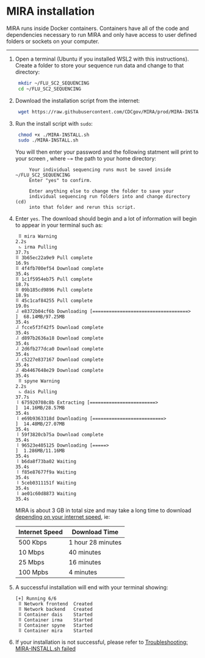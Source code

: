 # MIRA installation

MIRA runs inside Docker containers. Containers have all of the code and dependencies necessary to run MIRA and only have access to user defined folders or sockets on your computer.

<hr>

1. Open a terminal (Ubuntu if you installed WSL2 with this instructions). Create a folder to store your sequence run data and change to that directory:
   ```bash
    mkdir ~/FLU_SC2_SEQUENCING
    cd ~/FLU_SC2_SEQUENCING
   ```
2. Download the installation script from the internet:
   ```bash
    wget https://raw.githubusercontent.com/CDCgov/MIRA/prod/MIRA-INSTALL.sh
   ```
3. Run the install script with `sudo`:
   ```bash
    chmod +x ./MIRA-INSTALL.sh
    sudo ./MIRA-INSTALL.sh
   ```
   You will then enter your password and the following statment will print to your screen , where `~`= the path to your home directory:
   ```
        Your individual sequencing runs must be saved inside ~/FLU_SC2_SEQUENCING
        Enter "yes" to confirm.

        Enter anything else to change the folder to save your
        individual sequencing run folders into and change directory (cd)
        into that folder and rerun this script.
   ```
4. Enter `yes`. The download should begin and a lot of information will begin to appear in your terminal such as:
   ```
    ⠿ mira Warning                                                                                                                                                                                                                                          2.2s
 ⠦ irma Pulling                                                                                                                                                                                                                                         37.7s
   ⠿ 3b65ec22a9e9 Pull complete                                                                                                                                                                                                                         16.9s
   ⠿ 4f4fb700ef54 Download complete                                                                                                                                                                                                                     35.4s
   ⠿ 1c1f5954eb75 Pull complete                                                                                                                                                                                                                         18.7s
   ⠿ 09b185cd9896 Pull complete                                                                                                                                                                                                                         18.9s
   ⠿ 45c1caf84255 Pull complete                                                                                                                                                                                                                         19.0s
   ⠼ e8372b04cf6b Downloading [===================================>               ]  68.14MB/97.25MB                                                                                                                                                    35.4s
   ⠼ fcce5f3f42f5 Download complete                                                                                                                                                                                                                     35.4s
   ⠼ d897b2636a18 Download complete                                                                                                                                                                                                                     35.4s
   ⠼ 2d6fb277dca0 Download complete                                                                                                                                                                                                                     35.4s
   ⠼ c5227e837167 Download complete                                                                                                                                                                                                                     35.4s
   ⠼ 4b4467648e29 Download complete                                                                                                                                                                                                                     35.4s
 ⠿ spyne Warning                                                                                                                                                                                                                                         2.2s
 ⠦ dais Pulling                                                                                                                                                                                                                                         37.7s
   ⠸ 675920708c8b Extracting [========================>                          ]  14.16MB/28.57MB                                                                                                                                                     35.4s
   ⠸ e69b9363318d Downloading [==========================>                        ]  14.48MB/27.07MB                                                                                                                                                    35.4s
   ⠸ 59f3820cb75a Download complete                                                                                                                                                                                                                     35.4s
   ⠸ 96523e405125 Downloading [=====>                                             ]  1.286MB/11.16MB                                                                                                                                                    35.4s
   ⠸ b6da8f73ba02 Waiting                                                                                                                                                                                                                               35.4s
   ⠸ f85e87677f9a Waiting                                                                                                                                                                                                                               35.4s
   ⠸ 5ceb0311151f Waiting                                                                                                                                                                                                                               35.4s
   ⠸ ae01c60d8873 Waiting                                                                                                                                                                                                                               35.4s
   ```
   MIRA is about 3 GB in total size and may take a long time to download [depending on your internet speed](https://www.omnicalculator.com/other/download-time), ie:

    |Internet Speed|Download Time|
    |--|--|
    |500 Kbps|1 hour 28 minutes|
    |10 Mbps|40 minutes|
    |25 Mbps|16 minutes|
    |100 Mpbs|4 minutes|

5. A successful installation will end with your terminal showing:
   ```
   [+] Running 6/6
 ⠿ Network frontend  Created     
 ⠿ Network backend   Created     
 ⠿ Container dais    Started     
 ⠿ Container irma    Started     
 ⠿ Container spyne   Started     
 ⠿ Container mira    Started     
   ```

6. If your installation is not successful, please refer to [Troubleshooting: MIRA-INSTALL.sh failed](./troubleshooting.Rmd#MIRA-install.sh-failed)
